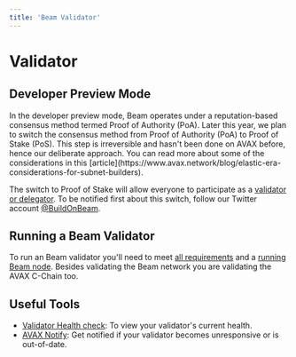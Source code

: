 ```yaml
---
title: 'Beam Validator'
---
```


# Validator

## Developer Preview Mode

<Callout type="warning" emoji="⚠️">
In the developer preview mode, Beam operates under a reputation-based consensus method termed Proof of Authority (PoA). Later this year, we plan to switch the consensus method from Proof of Authority (PoA) to Proof of Stake (PoS). This step is irreversible and hasn't been done on AVAX before, hence our deliberate approach. You can read more about some of the considerations in this [article](https://www.avax.network/blog/elastic-era-considerations-for-subnet-builders).
</Callout>


The switch to Proof of Stake will allow everyone to participate as a [validator or delegator](/chain/nodes/validate-delegate). To be notified first about this switch, follow our Twitter account [@BuildOnBeam](https://twitter.com/BuildOnBeam).

## Running a Beam Validator

To run an Beam validator you'll need to meet [all requirements](/chain/nodes/requirements-validator) and a [running Beam node](/chain/nodes/beam-node). Besides validating the Beam network you are validating the AVAX C-Chain too. 



## Useful Tools

- [Validator Health check](https://stats.avax.network/dashboard/validator-health-check/): To view your validator's current health.
- [AVAX Notify](https://notify.avax.network/): Get notified if your validator becomes unresponsive or is out-of-date.